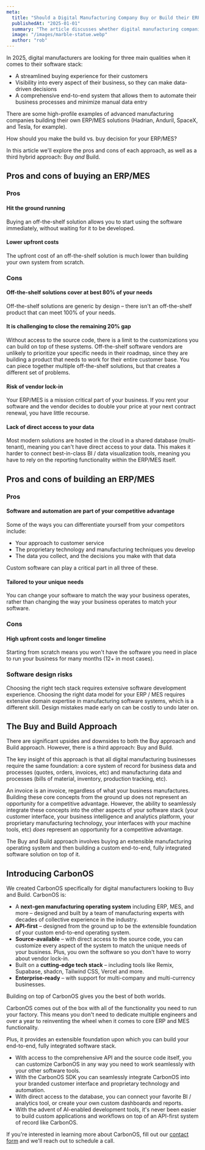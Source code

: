 ```yaml
---
meta:
  title: "Should a Digital Manufacturing Company Buy or Build their ERP/MES in 2025?"
  publishedAt: "2025-01-01"
  summary: "The article discusses whether digital manufacturing companies should buy off-the-shelf ERP/MES software or build their own in 2025, ultimately advocating for a hybrid "Buy and Build" approach using CarbonOS, which provides core functionality while allowing extensive customization and integration capabilities."
  image: "/images/marble-statue.webp"
  author: "rob"
---
```


In 2025, digital manufacturers are looking for three main qualities when it comes to their software stack:

- A streamlined buying experience for their customers
- Visibility into every aspect of their business, so they can make data-driven decisions
- A comprehensive end-to-end system that allows them to automate their business processes and minimize manual data entry

There are some high-profile examples of advanced manufacturing companies building their own ERP/MES solutions (Hadrian, Anduril, SpaceX, and Tesla, for example).

How should you make the build vs. buy decision for your ERP/MES?

In this article we'll explore the pros and cons of each approach, as well as a third hybrid approach: Buy _and_ Build.

## Pros and cons of **buying** an ERP/MES

### Pros

#### Hit the ground running

Buying an off-the-shelf solution allows you to start using the software immediately, without waiting for it to be developed.

#### Lower upfront costs

The upfront cost of an off-the-shelf solution is much lower than building your own system from scratch.

### Cons

#### Off-the-shelf solutions cover at best 80% of your needs

Off-the-shelf solutions are generic by design – there isn't an off-the-shelf product that can meet 100% of your needs.

#### It is challenging to close the remaining 20% gap

Without access to the source code, there is a limit to the customizations you can build on top of these systems. Off-the-shelf software vendors are unlikely to prioritize your specific needs in their roadmap, since they are building a product that needs to work for their entire customer base. You can piece together multiple off-the-shelf solutions, but that creates a different set of problems.

#### Risk of vendor lock-in

Your ERP/MES is a mission critical part of your business. If you rent your software and the vendor decides to double your price at your next contract renewal, you have little recourse.

#### Lack of direct access to your data

Most modern solutions are hosted in the cloud in a shared database (multi-tenant), meaning you can't have direct access to your data. This makes it harder to connect best-in-class BI / data visualization tools, meaning you have to rely on the reporting functionality within the ERP/MES itself.

## Pros and cons of **building** an ERP/MES

### Pros

#### Software and automation are part of your competitive advantage

Some of the ways you can differentiate yourself from your competitors include:

- Your approach to customer service
- The proprietary technology and manufacturing techniques you develop
- The data you collect, and the decisions you make with that data

Custom software can play a critical part in all three of these.

#### Tailored to your unique needs

You can change your software to match the way your business operates, rather than changing the way your business operates to match your software.

### Cons

#### High upfront costs and longer timeline

Starting from scratch means you won't have the software you need in place to run your business for many months (12+ in most cases).

### Software design risks

Choosing the right tech stack requires extensive software development experience. Choosing the right data model for your ERP / MES requires extensive domain expertise in manufacturing software systems, which is a different skill. Design mistakes made early on can be costly to undo later on.

## The **Buy and Build** Approach

There are significant upsides and downsides to both the Buy approach and Build approach. However, there is a third approach: Buy and Build.

The key insight of this approach is that all digital manufacturing businesses require the same foundation: a core system of record for business data and processes (quotes, orders, invoices, etc) and manufacturing data and processes (bills of material, inventory, production tracking, etc).

An invoice is an invoice, regardless of what your business manufactures. Building these core concepts from the ground up does not represent an opportunity for a competitive advantage. However, the ability to seamlessly integrate these concepts into the other aspects of your software stack (your customer interface, your business intelligence and analytics platform, your proprietary manufacturing technology, your interfaces with your machine tools, etc) _does_ represent an opportunity for a competitive advantage.

The Buy and Build approach involves buying an extensible manufacturing operating system and then building a custom end-to-end, fully integrated software solution on top of it.

## Introducing CarbonOS

We created CarbonOS specifically for digital manufacturers looking to Buy and Build. CarbonOS is:

- A **next-gen manufacturing operating system** including ERP, MES, and more – designed and built by a team of manufacturing experts with decades of collective experience in the industry.
- **API-first** – designed from the ground up to be the extensible foundation of your custom end-to-end operating system.
- **Source-available** – with direct access to the source code, you can customize every aspect of the system to match the unique needs of your business. Plus, you own the software so you don't have to worry about vendor lock-in.
- Built on a **cutting-edge tech stack** – including tools like Remix, Supabase, shadcn, Tailwind CSS, Vercel and more.
- **Enterprise-ready** – with support for multi-company and multi-currency businesses.

Building on top of CarbonOS gives you the best of both worlds.

CarbonOS comes out of the box with all of the functionality you need to run your factory. This means you don't need to dedicate multiple engineers and over a year to reinventing the wheel when it comes to core ERP and MES functionality.

Plus, it provides an extensible foundation upon which you can build your end-to-end, fully integrated software stack.

- With access to the comprehensive API and the source code itself, you can customize CarbonOS in any way you need to work seamlessly with your other software tools.
- With the CarbonOS SDK you can seamlessly integrate CarbonOS into your branded customer interface and proprietary technology and automation.
- With direct access to the database, you can connect your favorite BI / analytics tool, or create your own custom dashboards and reports.
- With the advent of AI-enabled development tools, it's never been easier to build custom applications and workflows on top of an API-first system of record like CarbonOS.

If you're interested in learning more about CarbonOS, fill out our [contact form](/#try-carbonos) and we'll reach out to schedule a call.
